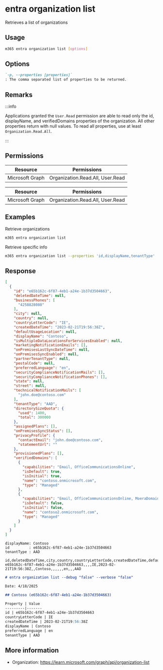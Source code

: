 
# entra organization list

Retrieves a list of organizations

## Usage

```sh
m365 entra organization list [options]
```

## Options

```md definition-list
`-p, --properties [properties]`
: The comma separated list of properties to be returned.
```

<Global />

## Remarks

:::info

Applications granted the `User.Read` permission are able to read only the id, displayName, and verifiedDomains properties of the organization. 
All other properties return with null values. To read all properties, use at least `Organization.Read.All`.

:::

## Permissions

<Tabs>
  <TabItem value="Delegated">

  | Resource        | Permissions                                      |
  |-----------------|--------------------------------------------------|
  | Microsoft Graph | Organization.Read.All, User.Read                 |

  </TabItem>
  <TabItem value="Application">

  | Resource        | Permissions                                      |
  |-----------------|--------------------------------------------------|
  | Microsoft Graph | Organization.Read.All, User.Read                 |

  </TabItem>
</Tabs>

## Examples

Retrieve organizations

```sh
m365 entra organization list
```

Retrieve specific info

```sh
m365 entra organization list --properties 'id,displayName,tenantType'
```

## Response

<Tabs>
  <TabItem value="JSON">

  ```json
  [
    {
      "id": "e65b162c-6f87-4eb1-a24e-1b37d3504663",
      "deletedDateTime": null,
      "businessPhones": [
        "4258828080"
      ],
      "city": null,
      "country": null,
      "countryLetterCode": "IE",
      "createdDateTime": "2023-02-21T19:56:38Z",
      "defaultUsageLocation": null,
      "displayName": "Contoso",
      "isMultipleDataLocationsForServicesEnabled": null,
      "marketingNotificationEmails": [],
      "onPremisesLastSyncDateTime": null,
      "onPremisesSyncEnabled": null,
      "partnerTenantType": null,
      "postalCode": null,
      "preferredLanguage": "en",
      "securityComplianceNotificationMails": [],
      "securityComplianceNotificationPhones": [],
      "state": null,
      "street": null,
      "technicalNotificationMails": [
        "john.doe@contoso.com"
      ],
      "tenantType": "AAD",
      "directorySizeQuota": {
        "used": 1400,
        "total": 300000
      },
      "assignedPlans": [],
      "onPremisesSyncStatus": [],
      "privacyProfile": {
        "contactEmail": "john.doe@contoso.com",
        "statementUrl": ""
      },
      "provisionedPlans": [],
      "verifiedDomains": [
        {
          "capabilities": "Email, OfficeCommunicationsOnline",
          "isDefault": true,
          "isInitial": true,
          "name": "contoso.onmicrosoft.com",
          "type": "Managed"
        },
        {
          "capabilities": "Email, OfficeCommunicationsOnline, MoeraDomain",
          "isDefault": false,
          "isInitial": false,
          "name": "contoso2.onmicrosoft.com",
          "type": "Managed"
        }
      ]
    }
  ]
  ```

  </TabItem>
  <TabItem value="Text">

  ```text
  displayName: Contoso
  id         : e65b162c-6f87-4eb1-a24e-1b37d3504663
  tenantType : AAD
  ```

  </TabItem>
  <TabItem value="CSV">

  ```csv
  id,deletedDateTime,city,country,countryLetterCode,createdDateTime,defaultUsageLocation,displayName,isMultipleDataLocationsForServicesEnabled,onPremisesLastSyncDateTime,onPremisesSyncEnabled,partnerTenantType,postalCode,preferredLanguage,state,street,tenantType
  e65b162c-6f87-4eb1-a24e-1b37d3504663,,,,IE,2023-02-21T19:56:38Z,,Contoso,,,,,,en,,,AAD
  ```

  </TabItem>
  <TabItem value="Markdown">

  ```md
  # entra organization list --debug "false" --verbose "false"

  Date: 4/18/2025

  ## Contoso (e65b162c-6f87-4eb1-a24e-1b37d3504663)

  Property | Value
  ---------|-------
  id | e65b162c-6f87-4eb1-a24e-1b37d3504663
  countryLetterCode | IE
  createdDateTime | 2023-02-21T19:56:38Z
  displayName | Contoso
  preferredLanguage | en
  tenantType | AAD
  ```

  </TabItem>
</Tabs>

## More information

- Organization: https://learn.microsoft.com/graph/api/organization-list